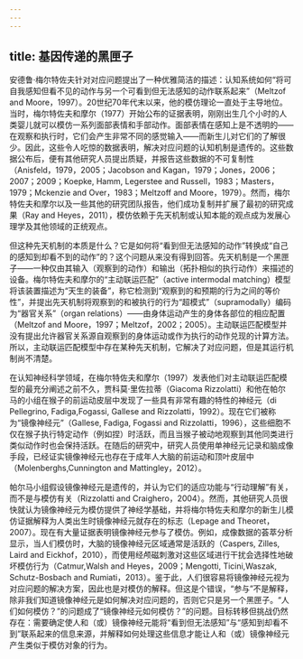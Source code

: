 ```yaml
---
---
---
```

title: 基因传递的黑匣子
---




安德鲁·梅尔特佐夫针对对应问题提出了一种优雅简洁的描述：认知系统如何“将可自我感知但看不见的动作与另一个可看到但无法感知的动作联系起来”（Meltzof and Moore，1997）。20世纪70年代末以来，他的模仿理论一直处于主导地位。当时，梅尔特佐夫和摩尔（1977）开始公布的证据表明，刚刚出生几个小时的人类婴儿就可以模仿一系列面部表情和手部动作。面部表情在感知上是不透明的——在观察和执行时，它们会产生非常不同的感觉输入——而新生儿对它们的了解很少。因此，这些令人吃惊的数据表明，解决对应问题的认知机制是遗传的。这些数据公布后，便有其他研究人员提出质疑，并报告这些数据的不可复制性（Anisfeld，1979，2005；Jacobson and Kagan，1979；Jones，2006；2007；2009；Koepke, Hamm, Legerstee and Russell，1983；Masters，1979；Mckenzie and Over，1983；Meltzoff and Moore，1979）。然而，梅尔特佐夫和摩尔以及一些其他的研究团队报告，他们成功复制并扩展了最初的研究成果（Ray and Heyes，2011），模仿依赖于先天机制或认知本能的观点成为发展心理学及其他领域的正统观点。

但这种先天机制的本质是什么？它是如何将“看到但无法感知的动作”转换成“自己的感知到却看不到的动作”的？这个问题从来没有得到回答。先天机制是一个黑匣子——一种仅由其输入（观察到的动作）和输出（拓扑相似的执行动作）来描述的设备。梅尔特佐夫和摩尔的“主动联运匹配”（active intermodal matching）模型将该装置描述为“天生的装备”，称它检测到“观察到的和预期的行为之间的等价性”，并提出先天机制将观察到的和被执行的行为“超模式”（supramodally）编码为“器官关系”（organ relations）——由身体运动产生的身体各部位的相应配置（Meltzof and Moore，1997；Meltzof，2002；2005）。主动联运匹配模型并没有提出允许器官关系源自观察到的身体运动或作为执行的动作兑现的计算方法。所以，主动联运匹配模型中存在某种先天机制，它解决了对应问题，但是其运行机制尚不清楚。

在认知神经科学领域，在梅尔特佐夫和摩尔（1997）发表他们对主动联运匹配模型的最充分阐述之前不久，贾科莫·里佐拉蒂（Giacoma Rizzolatti）和他在帕尔马的小组在猴子的前运动皮层中发现了一些具有非常有趣的特性的神经元（di Pellegrino, Fadiga,Fogassi, Gallese and Rizzolatti，1992）。现在它们被称为“镜像神经元”（Gallese, Fadiga, Fogassi and Rizzolatti，1996），这些细胞不仅在猴子执行特定动作（例如捏）时活跃，而且当猴子被动地观察到其他同类进行类似动作时也会保持活跃。在随后的研究中，研究人员使用单神经元记录和脑成像手段，已经证实镜像神经元也存在于成年人大脑的前运动和顶叶皮层中（Molenberghs,Cunnington and Mattingley，2012）。

帕尔马小组假设镜像神经元是遗传的，并认为它们的适应功能与“行动理解”有关，而不是与模仿有关（Rizzolatti and Craighero，2004）。然而，其他研究人员很快就认为镜像神经元为模仿提供了神经学基础，并将梅尔特佐夫和摩尔的新生儿模仿证据解释为人类出生时镜像神经元就存在的标志（Lepage and Theoret，2007）。现在有大量证据表明镜像神经元参与了模仿。例如，成像数据的荟萃分析显示，当人们模仿时，大脑的镜像神经元区域通常是活跃的（Caspers, Zilles, Laird and Eickhof，2010），而使用经颅磁刺激对这些区域进行干扰会选择性地破坏模仿行为（Catmur,Walsh and Heyes，2009；Mengotti, Ticini,Waszak, Schutz-Bosbach and Rumiati，2013）。鉴于此，人们很容易将镜像神经元视为对应问题的解决方案，因此也是对模仿的解释。但这是个错误，“参与”不是解释，除非我们知道镜像神经元是如何解决对应问题的，否则它只是另一个黑匣子。“人们如何模仿？”的问题成了“镜像神经元如何模仿？”的问题。目标转移但挑战仍然存在：需要确定使人和（或）镜像神经元能将“看到但无法感知”与“感知到却看不到”联系起来的信息来源，并解释如何处理这些信息才能让人和（或）镜像神经元产生类似于模仿对象的行为。